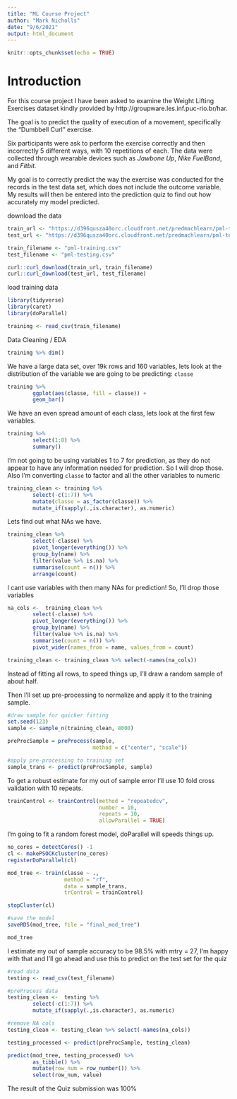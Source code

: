 ```yaml
---
title: "ML Course Project"
author: "Mark Nicholls"
date: "9/6/2021"
output: html_document
---
```


```r
knitr::opts_chunk$set(echo = TRUE)
```


# Introduction

For this course project I have been asked to examine the Weight Lifting Exercises dataset kindly provided by http://groupware.les.inf.puc-rio.br/har.

The goal is to predict the quality of execution of a movement, specifically the "Dumbbell Curl" exercise.  

Six participants were ask to perform the exercise correctly and then incorrectly 5 different ways, with 10 repetitions of each.
The data were collected through wearable devices such as *Jawbone Up*, *Nike FuelBand*, and *Fitbit*. 

My goal is to correctly predict the way the exercise was conducted for the records in the test data set, which does not include the outcome variable. My results will then be entered into the prediction quiz to find out how accurately my model predicted.



download the data

```r
train_url <- "https://d396qusza40orc.cloudfront.net/predmachlearn/pml-training.csv"
test_url <- "https://d396qusza40orc.cloudfront.net/predmachlearn/pml-testing.csv"

train_filename <- "pml-training.csv"
test_filename <- "pml-testing.csv"

curl::curl_download(train_url, train_filename)
curl::curl_download(test_url, test_filename)
```


load training data

```r
library(tidyverse)
library(caret)
library(doParallel)

training <- read_csv(train_filename)

```

Data Cleaning / EDA

```r
training %>% dim()

```
We have a large data set, over 19k rows and 160 variables, lets look at the distribution of the variable we are going to be predicting: `classe`


```r
training %>%
        ggplot(aes(classe, fill = classe)) +
        geom_bar()
```

We have an even spread amount of each class, lets look at the first few variables.

```r
training %>%
        select(1:8) %>%
        summary()
```

I'm not going to be using variables 1 to 7 for prediction, as they do not appear to have any information needed for prediction. So I will drop those. Also I'm converting `classe` to factor and all the other variables to numeric


```r
training_clean <- training %>%
        select(-c(1:7)) %>%
        mutate(classe = as_factor(classe)) %>%
        mutate_if(sapply(.,is.character), as.numeric)
```


Lets find out what NAs we have.

```r
training_clean %>%
        select(-classe) %>%
        pivot_longer(everything()) %>%
        group_by(name) %>%
        filter(value %>% is.na) %>%
        summarise(count = n()) %>%
        arrange(count)
```

I cant use variables with then many NAs for prediction! So, I'll drop those variables


```r
na_cols <-  training_clean %>%
        select(-classe) %>%
        pivot_longer(everything()) %>%
        group_by(name) %>%
        filter(value %>% is.na) %>%
        summarise(count = n()) %>%
        pivot_wider(names_from = name, values_from = count)

training_clean <- training_clean %>% select(-names(na_cols))

```


Instead of fitting all rows, to speed things up, I'll draw a random sample of about half.

Then I'll set up pre-processing to normalize and apply it to the training sample.

```r
#draw sample for quicker fitting
set.seed(123)
sample <- sample_n(training_clean, 8000)

preProcSample = preProcess(sample, 
                           method = c("center", "scale"))

#apply pre-processing to training set
sample_trans <- predict(preProcSample, sample)


```

To get a robust estimate for my out of sample error I'll use 10 fold cross validation with 10 repeats.

```r
trainControl <- trainControl(method = "repeatedcv",
                             number = 10,
                             repeats = 10,
                             allowParallel = TRUE)
```

I'm going to fit a random forest model, doParallel will speeds things up.

```r
no_cores = detectCores() -1
cl <- makePSOCKcluster(no_cores)
registerDoParallel(cl)

mod_tree <- train(classe ~ ., 
                  method = "rf", 
                  data = sample_trans,
                  trControl = trainControl)

stopCluster(cl)

#save the model
saveRDS(mod_tree, file = "final_mod_tree")

mod_tree
```

I estimate my out of sample accuracy to be 98.5% with mtry = 27, I'm happy with that and I'll go ahead and use this to predict on the test set  for the quiz

```r
#read data
testing <- read_csv(test_filename)

#preProcess data
testing_clean <-  testing %>%
        select(-c(1:7)) %>%
        mutate_if(sapply(.,is.character), as.numeric)

#remove NA cols
testing_clean <- testing_clean %>% select(-names(na_cols))

testing_processed <- predict(preProcSample, testing_clean)

predict(mod_tree, testing_processed) %>%
        as_tibble() %>%
        mutate(row_num = row_number()) %>%
        select(row_num, value)
```

The result of the Quiz submission was 100%




